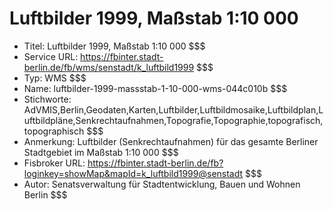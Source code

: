 # Luftbilder 1999, Maßstab 1:10 000
- Titel: Luftbilder 1999, Maßstab 1:10 000 $$$
- Service URL: https://fbinter.stadt-berlin.de/fb/wms/senstadt/k_luftbild1999 $$$
- Typ: WMS $$$
- Name: luftbilder-1999-massstab-1-10-000-wms-044c010b $$$
- Stichworte: AdVMIS,Berlin,Geodaten,Karten,Luftbilder,Luftbildmosaike,Luftbildplan,Luftbildpläne,Senkrechtaufnahmen,Topografie,Topographie,topografisch,topographisch $$$
- Anmerkung: Luftbilder (Senkrechtaufnahmen) für das gesamte Berliner Stadtgebiet im Maßstab  1:10 000 $$$
- Fisbroker URL: https://fbinter.stadt-berlin.de/fb?loginkey=showMap&mapId=k_luftbild1999@senstadt $$$
- Autor: Senatsverwaltung für Stadtentwicklung, Bauen und Wohnen Berlin $$$
